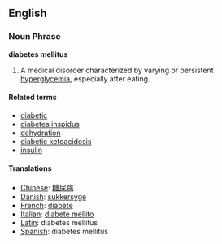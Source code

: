 ==English==

===Noun Phrase===
{{Wikipedia}}
'''diabetes mellitus'''

#A medical disorder characterized by varying or persistent [[hyperglycemia]], especially after eating.

====Related terms====
*[[diabetic]]
*[[diabetes inspidus]]
*[[dehydration]]
*[[diabetic ketoacidosis]]
*[[insulin]]

====Translations====
*[[Chinese]]: [[糖尿病]]
*[[Danish]]: [[sukkersyge]]
*[[French]]: [[diabète]]
*[[Italian]]: [[diabete mellito]]
*[[Latin]]: diabetes mellitus
*[[Spanish]]: diabetes mellitus